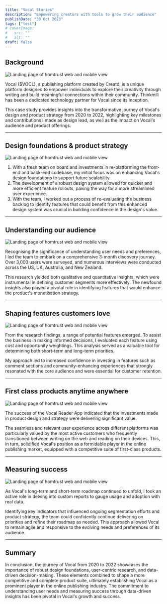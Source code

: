 ```yaml
---
title: "Vocal Stories"
description: "Empowering creators with tools to grow their audience"
publishDate: "30 Oct 2023"
tags: ["test"]
# coverImage:
#   src: ""
#   alt: ""
draft: false
---
```


## Background

![Landing page of homtrust web and mobile view](./vocal-landing.png)

Vocal ($VOCL), a publishing platform created by Creatd, is a unique platform designed to empower individuals to explore their creativity through writing and build meaningful connections within their community. Thinkmill has been a dedicated technology partner for Vocal since its inception.

This case study provides insights into the transformative journey of Vocal's design and product strategy from 2020 to 2022, highlighting key milestones and contributions I made as design lead, as well as the impact on Vocal's audience and product offerings.

---

## Design foundations & product strategy

![Landing page of homtrust web and mobile view](./vocal-foundations.png)

1. With a fresh team on board and investments in re-platforming the front-end and back-end codebase, my initial focus was on enhancing Vocal's design foundations to support future scalability.
2. The development of a robust design system allowed for quicker and more efficient feature rollouts, paving the way for a more streamlined user experience.
3. With the team, I worked out a process of re-evaluating the business backlog to identify features that could benefit from this enhanced design system was crucial in building confidence in the design's value.

---

## Understanding our audience

![Landing page of homtrust web and mobile view](./vocal-research.png)

Recognising the significance of understanding user needs and preferences, I led the team to embark on a comprehensive 3-month discovery journey. Over 3,000 users were surveyed, and numerous interviews were conducted across the US, UK, Australia, and New Zealand.

This research yielded both qualitative and quantitative insights, which were instrumental in defining customer segments more effectively. The newfound insights also played a pivotal role in identifying features that would enhance the product's monetisation strategy.

---

## Shaping features customers love

![Landing page of homtrust web and mobile view](./vocal-comments.png)

From the research findings, a range of potential features emerged. To assist the business in making informed decisions, I evaluated each feature using cost and opportunity weightings. This analysis served as a valuable tool for determining both short-term and long-term priorities.

My approach led to increased confidence in investing in features such as comment sections and community-enhancing experiences that strongly resonated with the core audience and were essential for customer retention.

---

## First class products anytime anywhere

![Landing page of homtrust web and mobile view](./vocal-crossplatform.png)

The success of the Vocal Reader App indicated that the investments made in product design and strategy were delivering significant value.

The seamless and relevant user experience across different platforms was particularly valued by the most active customers who frequently transitioned between writing on the web and reading on their devices. This, in turn, solidified Vocal's position as a formidable player in the online publishing market, equipped with a competitive suite of first-class products.

---

## Measuring success

![Landing page of homtrust web and mobile view](./vocal-analytics.png)

As Vocal's long-term and short-term roadmap continued to unfold, I took an active role in delving into custom reports to gauge usage and adoption with real data.

Identifying key indicators that influenced ongoing segmentation efforts and product strategy, the team could confidently continue delivering on priorities and refine their roadmap as needed. This approach allowed Vocal to remain agile and responsive to the evolving needs and preferences of its audience.

---

## Summary

In conclusion, the journey of Vocal from 2020 to 2022 showcases the importance of robust design foundations, user-centric research, and data-driven decision-making. These elements combined to shape a more competitive and complete product suite, ultimately establishing Vocal as a prominent player in the online publishing industry. The commitment to understanding user needs and measuring success through data-driven insights has been pivotal in Vocal's growth and success.
